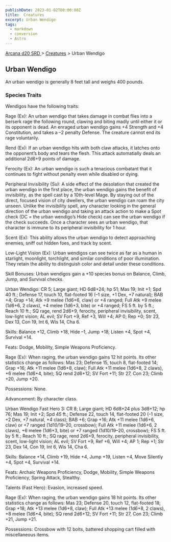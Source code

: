 ```yaml
---
publishDate: 2023-01-02T00:00:00Z
title:  Creatures
excerpt: Urban Wendigo
tags:
  - markdown
  - conversion
  - Astro
---
```


[ Arcana d20 SRD ](/#arcanaD20) > [ Creatures](arcana-d20-srd-creatures-index) > Urban Wendigo

##  Urban Wendigo

An urban wendigo is generally 8 feet tall and weighs 400 pounds.

###  Species Traits

Wendigos have the following traits:

Rage (Ex): An urban wendigo that takes damage in combat flies into a berserk
rage the following round, clawing and biting madly until either it or its
opponent is dead. An enraged urban wendigo gains +4 Strength and +4
Constitution, and takes a –2 penalty Defense. The creature cannot end its rage
voluntarily.

Rend (Ex): If an urban wendigo hits with both claw attacks, it latches onto
the opponent’s body and tears the flesh. This attack automatially deals an
additional 2d6+9 points of damage.

Ferocity (Ex): An urban wendigo is such a tenacious combatant that it
continues to fight without penalty even while disabled or dying.

Peripheral Invisibility (Su): A side effect of the desolation that created the
urban wendigo in the first place, the urban wendigo gains the benefit of
invisibility, as the spell cast by a 10th-level Mage. By staying out of the
direct, focused vision of city dwellers, the urban wendigo can roam the city
unseen. Unlike the invisibility spell, any character looking in the general
direction of the urban wendigo and taking an attack action to make a Spot
check (DC = the urban wendigo’s Hide check) can see the urban wendigo if the
check succeeds. Once a character sees an urban wendigo, that character is
immune to its peripheral invisibility for 1 hour.

Scent (Ex): This ability allows the urban wendigo to detect approaching
enemies, sniff out hidden foes, and track by scent.

Low-Light Vision (Ex): Urban wendigos can see twice as far as a human in
starlight, moonlight, torchlight, and similar conditions of poor illumination.
They retain the ability to distinguish color and detail under these
conditions.

Skill Bonuses: Urban wendigos gain a +10 species bonus on Balance, Climb,
Jump, and Survival checks.

Urban Wendigo: CR 5; Large giant; HD 6d8+24; hp 51; Mas 19; Init +1; Spd 40
ft.; Defense 17, touch 10, flat-footed 16 (–1 size, +1 Dex, +7 natural); BAB
+4; Grap +14; Atk +9 melee (1d6+6, claw) or +4 ranged; Full Atk +9 melee
(1d6+6, 2 claws), +4 melee (1d6+3, bite) or +4 ranged; FS 5 ft. by 5 ft.;
Reach 10 ft.; SQ rage, rend 2d6+9, ferocity, peripheral invisibility, scent,
low-light vision; AL evil; SV Fort +9, Ref +3, Will +4; AP 0; Rep +0; Str 23,
Dex 13, Con 19, Int 6, Wis 14, Cha 6.

Skills: Balance +12, Climb +18, Hide –1, Jump +18, Listen +4, Spot +4,
Survival +14.

Feats: Dodge, Mobility, Simple Weapons Proficiency.

Rage (Ex): When raging, the urban wendigo gains 12 hit points. Its other
statistics change as follows: Mas 23; Defense 15, touch 8, flat-footed 14;
Grap +16; Atk +11 melee (1d6+8, claw); Full Atk +11 melee (1d6+8, 2 claws), +6
melee (1d6+4, bite); SQ rend 2d6+12; SV Fort +11; Str 27, Con 23; Climb +20,
Jump +20.

Possessions: None.

Advancement: By character class.

Urban Wendigo Fast Hero 3: CR 8; Large giant; HD 6d8+24 plus 3d8+12; hp 76;
Mas 19; Init +2; Spd 45 ft.; Defense 22, touch 14, flat-footed 20 (–1 size, +2
Dex, +7 natural, +4 class); BAB +6; Grap +16; Atk +11 melee (1d6+6, claw) or
+7 ranged (1d10/19–20, crossbow); Full Atk +11 melee (1d6+6, 2 claws), +6
melee (1d6+3, bite) or +7 ranged (1d10/19–20, crossbow); FS 5 ft. by 5 ft.;
Reach 10 ft.; SQ rage, rend 2d6+9, ferocity, peripheral invisibility, scent,
low-light vision; AL evil; SV Fort +9, Ref +6, Will +4; AP 1; Rep +1; Str 23,
Dex 14, Con 19, Int 6, Wis 14, Cha 6.

Skills: Balance +14, Climb +19, Hide +4, Jump +19, Listen +4, Move Silently
+4, Spot +4, Survival +14.

Feats: Archaic Weapons Proficiency, Dodge, Mobility, Simple Weapons
Proficiency, Spring Attack, Stealthy.

Talents (Fast Hero): Evasion, increased speed.

Rage (Ex): When raging, the urban wendigo gains 18 hit points. Its other
statistics change as follows: Mas 23; Defense 20, touch 12, flat-footed 18;
Grap +18; Atk +13 melee (1d6+8, claw); Full Atk +13 melee (1d6+8, 2 claws), +8
melee (1d6+4, bite); SQ rend 2d6+12; SV Fort +11; Str 27, Con 23; Climb +21,
Jump +21.

Possessions: Crossbow with 12 bolts, battered shopping cart filled with
miscellaneous items.


